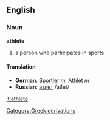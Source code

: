 ==English==
===Noun===
'''athlete'''
#a person who participates in sports
====Translation====
*'''German''': [[Sportler]] ''m'', [[Athlet]] ''m''
*'''Russian''': [[атлет]] /atlet/


[[it:athlete]]
[[Category:Greek derivations]]